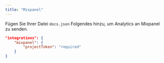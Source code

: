```yaml
---
title: "Mixpanel"
---
```


Fügen Sie Ihrer Datei `docs.json` Folgendes hinzu, um Analytics an Mixpanel zu senden.

```json Analytics options in docs.json
"integrations": {
    "mixpanel": {
        "projectToken": "required"
    }
}
```
